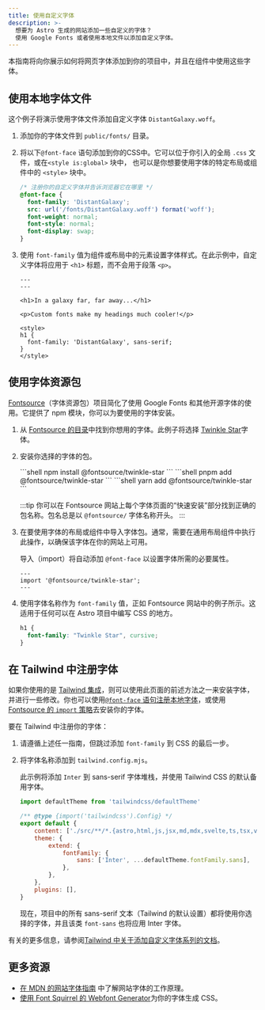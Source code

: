 ```yaml
---
title: 使用自定义字体
description: >-
  想要为 Astro 生成的网站添加一些自定义的字体？
  使用 Google Fonts 或者使用本地文件以添加自定义字体。
---
```




本指南将向你展示如何将网页字体添加到你的项目中，并且在组件中使用这些字体。

## 使用本地字体文件

这个例子将演示使用字体文件添加自定义字体 `DistantGalaxy.woff`。

1. 添加你的字体文件到 `public/fonts/` 目录。
2. 将以下`@font-face` 语句添加到你的CSS中。它可以位于你引入的全局 `.css` 文件，或在`<style is:global>` 块中， 也可以是你想要使用字体的特定布局或组件中的 `<style>` 块中。

    ```css
    /* 注册你的自定义字体并告诉浏览器它在哪里 */
    @font-face {
      font-family: 'DistantGalaxy';
      src: url('/fonts/DistantGalaxy.woff') format('woff');
      font-weight: normal;
      font-style: normal;
      font-display: swap;
    }
    ```

3. 使用 `font-family` 值为组件或布局中的元素设置字体样式。在此示例中，自定义字体将应用于 `<h1>` 标题，而不会用于段落 `<p>`。

    ```astro title="src/pages/example.astro" {9-11}
    ---
    ---

    <h1>In a galaxy far, far away...</h1>

    <p>Custom fonts make my headings much cooler!</p>

    <style>
    h1 {
      font-family: 'DistantGalaxy', sans-serif;
    }
    </style>
    ```

## 使用字体资源包

[Fontsource](https://fontsource.org/)（字体资源包）项目简化了使用 Google Fonts 和其他开源字体的使用。它提供了 npm 模块，你可以为要使用的字体安装。

1. 从 [Fontsource 的目录](https://fontsource.org)中找到你想用的字体。此例子将选择 [Twinkle Star](https://fontsource.org/fonts/twinkle-star)字体。
2. 安装你选择的字体的包。

    <PackageManagerTabs>
      <Fragment slot="npm">
      ```shell
      npm install @fontsource/twinkle-star
      ```
      </Fragment>
      <Fragment slot="pnpm">
      ```shell
      pnpm add @fontsource/twinkle-star
      ```
      </Fragment>
      <Fragment slot="yarn">
      ```shell
      yarn add @fontsource/twinkle-star
      ```
      </Fragment>
    </PackageManagerTabs>

    :::tip
    你可以在 Fontsource 网站上每个字体页面的“快速安装”部分找到正确的包名称。包名总是以 `@fontsource/` 字体名称开头。
    :::

3. 在要使用字体的布局或组件中导入字体包。通常，需要在通用布局组件中执行此操作，以确保该字体在你的网站上可用。

    导入（import）将自动添加 `@font-face` 以设置字体所需的必要属性。

    ```astro title="src/layouts/BaseLayout.astro"
    ---
    import '@fontsource/twinkle-star';
    ---
    ```

4. 使用字体名称作为 `font-family` 值，正如 Fontsource 网站中的例子所示。这适用于任何可以在 Astro 项目中编写 CSS 的地方。

    ```css
    h1 {
      font-family: "Twinkle Star", cursive;
    }
    ```

## 在 Tailwind 中注册字体

如果你使用的是 [Tailwind 集成](/zh-cn/guides/integrations-guide/tailwind/)，则可以使用此页面的前述方法之一来安装字体，并进行一些修改。你也可以使用[`@font-face` 语句注册本地字体](#使用本地字体文件)，或使用 [Fontsource 的 `import` 策略](#使用字体资源包)去安装你的字体。

要在 Tailwind 中注册你的字体：

1. 请遵循上述任一指南，但跳过添加 `font-family` 到 CSS 的最后一步。
2. 将字体名称添加到 `tailwind.config.mjs`。

    此示例将添加 `Inter` 到 sans-serif 字体堆栈，并使用 Tailwind CSS 的默认备用字体。

    ```js title="tailwind.config.mjs" ins={1,8-10}
    import defaultTheme from 'tailwindcss/defaultTheme'

    /** @type {import('tailwindcss').Config} */
    export default {
    	content: ['./src/**/*.{astro,html,js,jsx,md,mdx,svelte,ts,tsx,vue}'],
    	theme: {
    		extend: {
    			fontFamily: {
    				sans: ['Inter', ...defaultTheme.fontFamily.sans],
    			},
    		},
    	},
    	plugins: [],
    }
    ```

    现在，项目中的所有 sans-serif 文本（Tailwind 的默认设置）都将使用你选择的字体，并且该类 `font-sans` 也将应用 Inter 字体。

有关的更多信息，请参阅[Tailwind 中关于添加自定义字体系列的文档](https://tailwindcss.com/docs/font-family#using-custom-values)。

## 更多资源
- [在 MDN 的网站字体指南](https://developer.mozilla.org/en-US/docs/Learn/CSS/Styling_text/Web_fonts) 中了解网站字体的工作原理。
- [使用 Font Squirrel 的 Webfont Generator](https://www.fontsquirrel.com/tools/webfont-generator)为你的字体生成 CSS。

